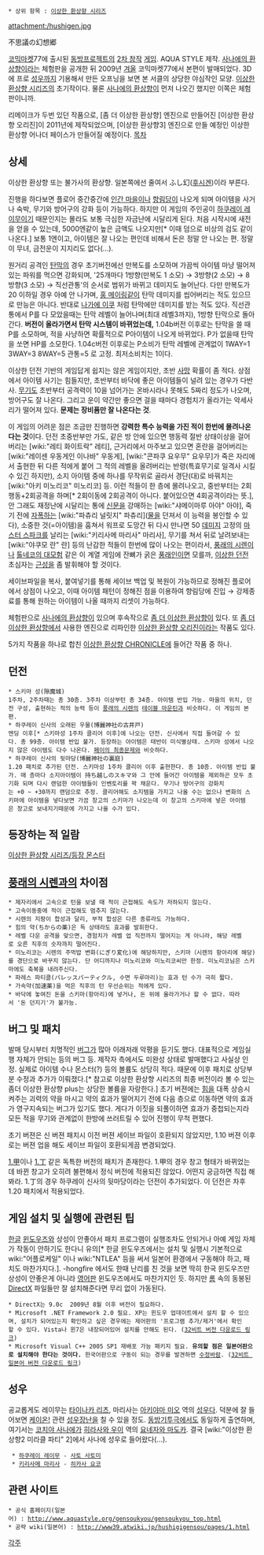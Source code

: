  * 상위 항목 : [[이상한 환상향 시리즈]]

attachment:/hushigen.jpg

不思議の幻想郷

[[코믹마켓]]77에 출시된 [[동방프로젝트]]의 [[2차 창작]] [[게임]]. AQUA STYLE 제작. [[사나에의 환상향]]이라는 체험판을 공개한 뒤 2009년 [[겨울]] 코믹마켓77에서 본편이 발매되었다. 3D에 프로 [[성우]]까지 기용해서 만든 오프닝을 보면 본 서클의 상당한 야심작인 모양. [[이상한 환상향 시리즈]]의 초기작이다. 물론 [[사나에의 환상향]]이 먼저 나오긴 했지만 이쪽은 체험판이니까.

리메이크가 두번 있던 작품으로, [좀 더 이상한 환상향] 엔진으로 만들어진 [이상한 환상향 오리진]이 2011년에 제작되었으며, [이상한 환상향3] 엔진으로 만들 예정인 이상한 환상향 어나더 페이스가 만들어질 예정이다.
[[목차]]
== 상세 ==
이상한 환상향 또는 불가사의 환상향.
일본쪽에선 줄여서 ふし幻([[후시겐]])이라 부른다.

진행을 하다보면 플로어 중간중간에 [[인간 마을]]이나 [[향림당]]이 나오게 되며 아이템을 사거나 숙박, 무기와 방어구의 강화 등이 가능하다. 하지만 이 게임의 주인공이 [[하쿠레이 레이무]]이기 때문인지는 몰라도 보통 극심한 자금난에 시달리게 된다. 처음 시작시에 새전을 얻을 수 있는데, 5000엔같이 높은 금액도 나오지만[* 이때 덤으로 비상의 검도 같이 나온다.] 보통 1엔이고, 아이템은 잘 나오는 편인데 비해서 돈은 정말 안 나오는 편. 정말 이 무녀, 금전운이 지지리도 없다(…).

원거리 공격인 [[탄막]]의 경우 초기버전에선 만복도를 소모하며 가끔씩 아이템 마냥 떨어져있는 파워를 먹으면 강화되며, '25개마다 1방향(만복도 1 소모) → 3방향(2 소모) → 8방향(3 소모) → 직선관통'의 순서로 범위가 바뀌고 데미지도 늘어난다. 다만 만복도가 20 이하일 경우 아예 안 나가며, [[홍 메이링]]같이 탄막 데미지를 씹어버리는 적도 있으므로 만능은 아니다. 반대로 [[나가에 이쿠]] 처럼 탄막에만 데미지를 받는 적도 있다. 직선관통에서 P를 다 모았을때는 탄막 레벨이 늘어나며(최대 레벨3까지), 1방향 탄막으로 돌아간다. '''버전이 올라가면서 탄막 시스템이 바뀌었는데,''' 1.04b버전 이후로는 탄막을 쓸 때 P를 소모하며, 적을 사냥하면 확률적으로 P아이템이 나오게 바뀌었다. P가 없을때 탄막을 쏘면 HP를 소모한다. 1.04c버전 이후로는 P소비가 탄막 레벨에 관계없이 1WAY=1 3WAY=3 8WAY=5 관통=5 로 고정. 최저소비치는 1이다. 

이상한 던전 기반의 게임답게 쉽지는 않은 게임이지만, 초반 [[사망]] 확률이 좀 적다. 상점에서 아이템 사기는 힘들지만, 초반부터 바닥에 좋은 아이템들이 널려 있는 경우가 다반사. [[무기]]도 초반부터 공격력이 10을 넘어가는 온바시라나 못해도 5짜리 정도가 나오며, 방어구도 잘 나온다. 그리고 운이 약간만 좋으면 걸을 때마다 경험치가 올라가는 악세사리가 떨어져 있다. '''문제는 장비품만 잘 나온다는 것'''.

이 게임의 어려운 점은 조금만 진행하면 '''강력한 특수 능력을 가진 적이 한번에 몰려나온다는 것'''이다. 던전 초중반부만 가도, 같은 방 안에 있으면 행동력 절반 상태이상을 걸어버리는 [wiki:"레티 화이트락" 레티], 근거리에서 마주보고 있으면 혼란을 걸어버리는 [wiki:"레이센 우동게인 이나바" 우동게], [wiki:"콘파쿠 요우무" 요우무]가 죽은 자리에서 출현한 뒤 다른 적에게 붙어 그 적의 레벨을 올려버리는 반령(특효무기로 일격사 시킬 수 있긴 하지만), 소지 아이템 중에 하나를 무작위로 골라서 경단(대)로 바꿔치는 [wiki:"아키 미노리코" 미노리코] 등. 이런 적들이 한 층에 몰려나오고, 중반부터는 2회행동+2회공격을 하며[* 2회이동에 2회공격이 아니다. 붙어있으면 4회공격이라는 뜻.], 안 그래도 재정난에 시달리는 통에 [[신문]]을 강매하는 [wiki:"샤메이마루 아야" 아야], 죽기 전에 [[자폭]]하는 [wiki:"파츄리 널릿지" 파츄리]([[물]]을 던져서 이 능력을 봉인할 수 있다), 소중한 것(=아이템)을 훔쳐서 워프로 도망간 뒤 다시 만나면 50 [[데미지]] 고정의 [[마스터 스파크]]를 날리는 [wiki:"키리사메 마리사" 마리사], 무기를 쳐서 뒤로 날려보내는 [wiki:"야쿠모 란" 란] 등의 난감한 적들이 한번에 많이 나오는 편이라서, [[풍래의 시렌]]이나 [[톨네코의 대모험]] 같은 이 계열 게임에 잔뼈가 굵은 [[풍래인]]이면 모를까, [[이상한 던전]] 초심자는 [[근성]]을 좀 발휘해야 할 것이다.

세이브파일을 복사, 붙여넣기를 통해 세이브 백업 및 복원이 가능하므로 정해진 플로어에서 상점이 나오고, 이때 아이템 패턴이 정해진 점을 이용하여 향림당에 진입 → 강제종료를 통해 원하는 아이템이 나올 때까지 리셋이 가능하다.

체험판으로 [[사나에의 환상향]]이 있으며 후속작으로 [[좀 더 이상한 환상향]]이 있다. 또 [[좀 더 이상한 환상향]]에서 사용한 엔진으로 리파인한 [[이상한 환상향 오리진]]이라는 작품도 있다.

5가지 작품을 하나로 합친 [[이상한 환상향 CHRONICLE]]에 들어간 작품 중 하나.

== 던전 ==
 * 스키마 성(隙魔城)
 1주차, 2주차때는 총 30층. 3주차 이상부턴 총 34층. 아이템 반입 가능. 마을의 위치, 던전 구성, 출현하는 적의 능력 등이 [[풍래의 시렌]]의 [[테이블 마운틴]]과 비슷하다. 이 게임의 본편.
 * 하쿠레이 신사의 오래된 우물(博麗神社の古井戸)
 엔딩 이후[* 스키마성 1주차 클리어 이후]에 나오는 던전. 신사에서 직접 들어갈 수 있다. 총 99층. 아이템 반입 불가. 등장하는 아이템은 태반이 미식별상태. 스키마 성에서 나오지 않은 아이템도 다수 나온다. [[페이의 최종문제]]와 비슷하다.
 * 하쿠레이 신사의 뒷마당(博麗神社の裏庭)
 1.20 패치로 추가된 던전. 스키마성 1주차 클리어 이후 출현한다. 총 10층. 아이템 반입 불가. 매 층마다 소지아이템이 持ち越しのスキマ와 그 안에 들어간 아이템을 제외하곤 모두 초기화 되며 다시 랜덤한 아이템들이 인벤토리를 꽉 채운다. 무기나 방어구의 강화치는 +0 ~ +30까지 랜덤으로 추정. 클리어해도 소지템을 가지고 나올 수는 없으나 변화의 스키마에 아이템을 넣다보면 가끔 창고의 스키마가 나오는데 이 창고의 스키마에 넣은 아이템은 창고로 보내지기때문에 가지고 나올 수가 있다.

== 등장하는 적 일람 ==
[[이상한 환상향 시리즈/등장 몬스터]]

== [[풍래의 시렌]]과의 차이점 ==
 * 제자리에서 고속으로 턴을 보낼 때 적이 근접해도 속도가 저하되지 않는다.
 * 고속이동중에 적이 근접해도 멈추지 않는다. 
 * 시렌의 지팡이 합성과 달리, 부적 합성은 다른 종류라도 가능하다.
 * 힘의 약(ちからの薬)은 독 상태라도 효과를 발휘한다.
 * 레벨 다운 공격을 맞으면, 경험치가 레벨 업 직전까지 떨어지는 게 아니라, 해당 레벨로 오른 직후의 숫자까지 떨어진다.
 * 미노리코는 시렌의 주먹밥 변화(にぎり変化)에 해당하지만, 스키마（시렌의 항아리에 해당)를 경단으로 바꾸지 않는다. 단 어디까지나 미노리코와 미노리코씨만 한정. 미노리코님은 스키마에도 축복을 내려주신다.
 * 파레스 파티클(パレッスパーティクル, 수면 두루마리)는 효과 턴 수가 극히 짧다.
 * 가속약(加速薬)을 먹은 직후의 턴 우선순위는 적에게 있다.
 * 바닥에 놓여진 돈을 스키마(항아리)에 넣거나, 돈 위에 올라가거나 할 수 없다. 따라서 '돈 던지기'가 불가능.

== 버그 및 패치 ==
발매 당시부터 치명적인 [[버그]]가 많아 이래저래 악평을 듣기도 했다. 대표적으로 게임실행 자체가 안되는 등의 버그 등. 제작자 측에서도 미완성 상태로 발매했다고 사실상 인정. 실제로 아이템 수나 몬스터(?) 등의 볼륨도 상당히 적다. 때문에 이후 패치로 상당부분 수정과 추가가 이뤄졌다.[* 참고로 이상한 환상향 시리즈의 최종 버전이라 볼 수 있는 좀더 이상한 환상향 plus는 상당한 볼륨을 자랑한다.]
초기 버젼에는 [[힘]]을 대폭 상승시켜주는 괴력의 약을 마시고 약의 효과가 떨어지기 전에 다음 층으로 이동하면 약의 효과가 영구지속되는 버그가 있기도 했다. 게다가 이짓을 되풀이하면 효과가 중첩되는지라 모든 적을 무기와 관계없이 한방에 쓰러트릴 수 있어 진행이 무척 편했다.

초기 버젼은 신 버젼 패치시 이전 버젼 세이브 파일이 호환되지 않았지만, 1.10 버젼 이후로는 버젼 업을 해도 세이브 파일이 호환되게끔 변경되었다.

[http://blog.livedoor.jp/aqualab/archives/50970763.html 1.甲]이나 [http://blog.livedoor.jp/aqualab/archives/51038739.html 1.丁] 같은 독특한 버전의 패치가 존재한다. 1.甲의 경우 창고 형태가 바뀌었는데 바뀐 창고가 오히려 불편해서 정식 버전에 적용되진 않았다. 어떤지 궁금하면 직접 해봐라. 1.丁의 경우 하쿠레이 신사의 뒷마당이라는 던전이 추가되었다. 이 던전은 차후 1.20 패치에서 적용되었다.

== 게임 설치 및 실행에 관련된 팁 ==
[[한글]] [[윈도우즈]]와 상성이 안좋아서 패치 프로그램이 실행조차도 안되거나 아예 게임 자체가 작동이 안하기도 한다니 유의[* 한글 윈도우즈에서는 설치 및 실행시 기본적으로 wiki:"어플로케일" 이나 wiki:"NTLEA" 등을 써서 일본어 환경에서 구동해야 하고, 패치도 마찬가지다.].
-hongfire 에서도 한때 난리를 친 것을 보면 딱히 한국 윈도우즈만 상성이 안좋은게 아니라 [[영어]]판 윈도우즈에서도 마찬가지인 듯. 하지만 [[롬]] 속의 동봉된 [[DirectX]] 파일들만 잘 설치해준다면 무리 없이 가동된다.

 * DirectX는 9.0c  2009년 8월 이후 버전이 필요하다. 
 * Microsoft .NET Framework 2.0 필요. XP는 윈도우 업데이트에서 설치 할 수 있으며, 설치가 되어있는지 확인하고 싶은 경우에는 제어판의 '프로그램 추가/제거'에서 확인할 수 있다. Vista나 윈7은 내장되어있어 설치를 안해도 된다. ([http://www.microsoft.com/downloads/details.aspx?FamilyID=0856eacb-4362-4b0d-8edd-aab15c5e04f5&DisplayLang=ko 32비트 버전 다운로드 링크])
 * Microsoft Visual C++ 2005 SP1 재배포 가능 패키지 필요. '''유의할 점은 일본어판으로 설치해야 한다는 것이다.''' 한국어판으로 구동이 되는 경우를 발견하면 [[수정바람]]. ([http://www.microsoft.com/downloads/details.aspx?displaylang=ja&FamilyID=200b2fd9-ae1a-4a14-984d-389c36f85647 32비트 일본어 버전 다운로드 링크])

== 성우 ==
공교롭게도 레이무는 [[타이나카 리츠]], 마리사는 [[아키야마 미오]] 역의 [[성우]]다. 덕분에 잘 들어보면 [[케이온!]] 관련 [[성우장난]]을 칠 수 있을 정도. [[동방기투극]]에서도 동일하게 출연하며, 여기서는 [[코치야 사나에]]가 [[히라사와 우이]] 역의 [[요네자와 마도카]]. 결국 [wiki:"이상한 환상향2 미라클 파티" 2]에서 사나에 성우로 들어왔다(...).

  * [[하쿠레이 레이무]] - [[사토 사토미]]
  * [[키리사메 마리사]] - [[히카사 요코]]

== 관련 사이트 ==
 * 공식 홈페이지(일본어) : http://www.aquastyle.org/gensoukyou/gensoukyou_top.html
 * 공략 wiki(일본어) : http://www39.atwiki.jp/hushigigensou/pages/1.html

[[각주]]
